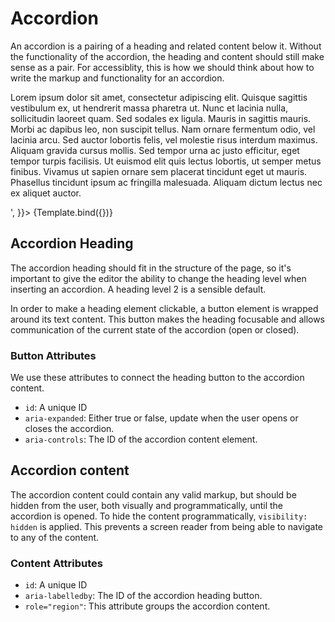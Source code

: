 

<Meta title="Components/Accordion" component={Accordion} />


# Accordion

An accordion is a pairing of a heading and related content below it. Without the functionality of the accordion, the heading and content should still make sense as a pair. For accessiblity, this is how we should think about how to write the markup and functionality for an accordion.

<Canvas>
  <Story 
    name="Default"
    args={{ 
      heading: 'Accordion Heading',
      headingLevel: 2,
      content: '<p>Lorem ipsum dolor sit amet, consectetur adipiscing elit. Quisque sagittis vestibulum ex, ut hendrerit massa pharetra ut. Nunc et lacinia nulla, sollicitudin laoreet quam. Sed sodales ex ligula. Mauris in sagittis mauris. Morbi ac dapibus leo, non suscipit tellus. Nam ornare fermentum odio, vel lacinia arcu. Sed auctor lobortis felis, vel molestie risus interdum maximus. Aliquam gravida cursus mollis. Sed tempor urna ac justo efficitur, eget tempor turpis facilisis. Ut euismod elit quis lectus lobortis, ut semper metus finibus. Vivamus ut sapien ornare sem placerat tincidunt eget ut mauris. Phasellus tincidunt ipsum ac fringilla malesuada. Aliquam dictum lectus nec ex aliquet auctor.</p>',
    }}>
    {Template.bind({})}
  </Story>
</Canvas>

## Accordion Heading

The accordion heading should fit in the structure of the page, so it's important to give the editor the ability to change the heading level when inserting an accordion. A heading level 2 is a sensible default.

In order to make a heading element clickable, a button element is wrapped around its text content. This button makes the heading focusable and allows communication of the current state of the accordion (open or closed).

### Button Attributes

We use these attributes to connect the heading button to the accordion content.

- `id`: A unique ID
- `aria-expanded`: Either true or false, update when the user opens or closes the accordion.
- `aria-controls`: The ID of the accordion content element.

## Accordion content

The accordion content could contain any valid markup, but should be hidden from the user, both visually and programmatically, until the accordion is opened. To hide the content programmatically, `visibility: hidden` is applied. This prevents a screen reader from being able to navigate to any of the content.

### Content Attributes

- `id`: A unique ID
- `aria-labelledby`: The ID of the accordion heading button.
- `role="region"`: This attribute groups the accordion content.
